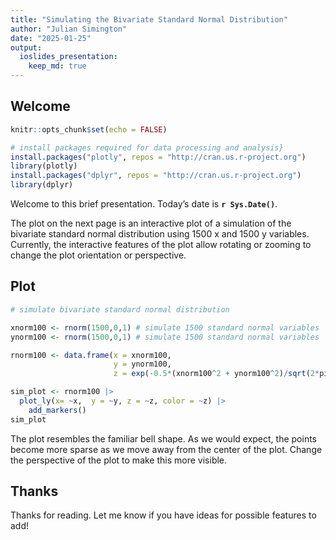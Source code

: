 ```yaml
---
title: "Simulating the Bivariate Standard Normal Distribution"
author: "Julian Simington"
date: "2025-01-25"
output:
  ioslides_presentation:
    keep_md: true
---
```

## Welcome
```r
knitr::opts_chunk$set(echo = FALSE)
```


```r
# install packages required for data processing and analysis}
install.packages("plotly", repos = "http://cran.us.r-project.org")
library(plotly)
install.packages("dplyr", repos = "http://cran.us.r-project.org")
library(dplyr)

```


Welcome to this brief presentation. Today's date is **`r Sys.Date()`**. 

The plot on the next page is an interactive plot of a simulation of the bivariate standard normal distribution using 1500 x and 1500 y variables. Currently, the interactive features of the plot allow rotating or zooming to change the plot orientation or perspective.

## Plot
```r

# simulate bivariate standard normal distribution

xnorm100 <- rnorm(1500,0,1) # simulate 1500 standard normal variables
ynorm100 <- rnorm(1500,0,1) # simulate 1500 standard normal variables

rnorm100 <- data.frame(x = xnorm100, 
                       y = ynorm100, 
                       z = exp(-0.5*(xnorm100^2 + ynorm100^2)/sqrt(2*pi)))

sim_plot <- rnorm100 |> 
  plot_ly(x= ~x,  y = ~y, z = ~z, color = ~z) |> 
    add_markers()
sim_plot
```
  
The plot resembles the familiar bell shape. As we would expect, the points become more sparse as we move away from the center of the plot. Change the perspective of the plot to make this more visible.
  
## Thanks
Thanks for reading. Let me know if you have ideas for possible features to add!